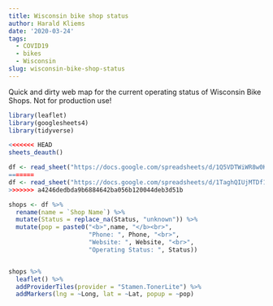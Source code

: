 ```yaml
---
title: Wisconsin bike shop status
author: Harald Kliems
date: '2020-03-24'
tags:
  - COVID19
  - bikes
  - Wisconsin
slug: wisconsin-bike-shop-status
---
```


Quick and dirty web map for the current operating status of Wisconsin Bike Shops. Not for production use! 

```r
library(leaflet)
library(googlesheets4)
library(tidyverse)

<<<<<<< HEAD
sheets_deauth()

df <- read_sheet("https://docs.google.com/spreadsheets/d/1Q5VDTWiWR8w0KzPawEy9-i0hmzRAP0uOu_liNztybkk/edit#gid=1069622854")
=======
df <- read_sheet("https://docs.google.com/spreadsheets/d/1TaghQIUjMTDf1R33BtGtUAwIYjfeoHTUf7wJjMg0O6M/edit?ts=5e790c29#gid=1069622854")
>>>>>>> a4246dedbda9b6884642ba056b120044deb3d51b

shops <- df %>% 
  rename(name = `Shop Name`) %>% 
  mutate(Status = replace_na(Status, "unknown")) %>% 
  mutate(pop = paste0("<b>",name, "</b><br>",
                      "Phone: ", Phone, "<br>",
                      "Website: ", Website, "<br>",
                      "Operating Status: ", Status))


shops %>% 
  leaflet() %>% 
  addProviderTiles(provider = "Stamen.TonerLite") %>%
  addMarkers(lng = ~Long, lat = ~Lat, popup = ~pop)
```

